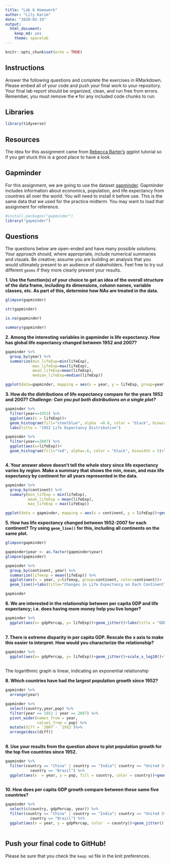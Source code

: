 ```yaml
---
title: "Lab 6 Homework"
author: "Lily Karim"
date: "2020-02-19"
output:
  html_document: 
    keep_md: yes
    theme: spacelab
---
```


```r
knitr::opts_chunk$set(echo = TRUE)
```

## Instructions
Answer the following questions and complete the exercises in RMarkdown. Please embed all of your code and push your final work to your repository. Your final lab report should be organized, clean, and run free from errors. Remember, you must remove the `#` for any included code chunks to run.  

## Libraries
```r
library(tidyverse)
```

## Resources
The idea for this assignment came from [Rebecca Barter's](http://www.rebeccabarter.com/blog/2017-11-17-ggplot2_tutorial/) ggplot tutorial so if you get stuck this is a good place to have a look.  

## Gapminder
For this assignment, we are going to use the dataset [gapminder](https://cran.r-project.org/web/packages/gapminder/index.html). Gapminder includes information about economics, population, and life expectancy from countries all over the world. You will need to install it before use. This is the same data that we used for the practice midterm. You may want to load that assignment for reference.  
```r
#install.packages("gapminder")
library("gapminder")
```

## Questions
The questions below are open-ended and have many possible solutions. Your approach should, where appropriate, include numerical summaries and visuals. Be creative; assume you are building an analysis that you would ultimately present to an audience of stakeholders. Feel free to try out different `geoms` if they more clearly present your results.  

**1. Use the function(s) of your choice to get an idea of the overall structure of the data frame, including its dimensions, column names, variable classes, etc. As part of this, determine how NAs are treated in the data.**  
```r
glimpse(gapminder)
```

```r
str(gapminder)
```


```r
is.na(gapminder)
```


```r
summary(gapminder)
```

**2. Among the interesting variables in gapminder is life expectancy. How has global life expectancy changed between 1952 and 2007?**
```r
gapminder %>% 
  group_by(year) %>% 
  summarize(min_lifeExp=min(lifeExp),
            max_lifeExp=max(lifeExp),
            mean_lifeExp=mean(lifeExp),
            median_lifeExp=median(lifeExp))
```


```r
ggplot(data=gapminder, mapping = aes(x = year, y = lifeExp, group=year))+geom_boxplot()
```





**3. How do the distributions of life expectancy compare for the years 1952 and 2007? _Challenge: Can you put both distributions on a single plot?_**
```r
gapminder %>% 
  filter(year==1952) %>% 
  ggplot(aes(x = lifeExp))+
  geom_histogram(fill="steelblue", alpha  =0.6, color = "black", binwidth = 5)+
  labs(title = "1952 Life Expectancy Distribution")
```

```r
gapminder %>% 
  filter(year==2007) %>% 
  ggplot(aes(x=lifeExp))+
  geom_histogram(fill="red", alpha=.6, color = "black", binwidth = 5)+labs(title="2007 Life Expectancy Distribution")
```

```r

```


**4. Your answer above doesn't tell the whole story since life expectancy varies by region. Make a summary that shows the min, mean, and max life expectancy by continent for all years represented in the data.**

```r
gapminder %>% 
  group_by(continent) %>% 
  summary(min_lifExp = min(lifeExp),
          mean_lifeExp = mean(lifeExp),
          max_lifeExp = max(lifeExp)) 
```


```r
ggplot(data = gapminder, mapping = aes(x = continent, y = lifeExp))+geom_boxplot()

```



**5. How has life expectancy changed between 1952-2007 for each continent? Try using `geom_line()` for this, including all continents on the same  plot.**

```r
glimpse(gapminder)
```


```r
gapminder$year <- as.factor(gapminder$year)
glimpse(gapminder)
```

```r
gapminder %>%
  group_by(continent, year) %>% 
  summarize(lifeexp = mean(lifeExp)) %>% 
  ggplot(aes(x = year, y=lifeexp, group=continent, color=continent))+
  geom_line()+labs(title="Changes in Life Expectancy on Each Continent", x = "year", y = "life expectancy" )
```

```r
gapminder
```


**6. We are interested in the relationship between per capita GDP and life expectancy; i.e. does having more money help you live longer?**

```r
gapminder %>% 
  ggplot(aes(x= gdpPercap, y= lifeExp))+geom_jitter()+labs(title = "GDP per capita vs. Life Expectancy")
  
```



**7. There is extreme disparity in per capita GDP. Rescale the x axis to make this easier to interpret. How would you characterize the relationship?**

```r
gapminder %>% 
  ggplot(aes(x= gdpPercap, y= lifeExp))+geom_jitter()+scale_x_log10()+labs(title = "GDP per capita vs. Life Expectancy", x = "log10 of GDP per cap")
  
```
The logarithmic graph is linear, indicating an exponential relationship




**8. Which countries have had the largest population growth since 1952?**
```r
gapminder %>% 
  arrange(year)
```


```r
gapminder %>% 
  select(country,year,pop) %>%  
  filter(year == 1952 | year == 2007) %>%
  pivot_wider(names_from = year, 
              values_from = pop) %>% 
  mutate(diff = `2007`- `1952`)%>% 
  arrange(desc(diff))
  

```



**9. Use your results from the question above to plot population growth for the top five countries since 1952.**
```r
gapminder %>%
  filter(country == "China" | country == "India"| country == "United States" | country ==  "Indonesia" | 
           country == "Brazil") %>% 
  ggplot(aes(x  = year, y = pop, fill = country, color = country))+geom_jitter()
  
```


**10. How does per capita GDP growth compare between these same five countries?**
```r
gapminder %>%
  select(c(country, gdpPercap, year)) %>% 
  filter(country == "China" | country == "India"| country == "United States" | country ==  "Indonesia" | 
           country == "Brazil") %>% 
  ggplot(aes(x = year, y = gdpPercap, color  = country))+geom_jitter()
  
```



## Push your final code to GitHub!
Please be sure that you check the `keep md` file in the knit preferences. 